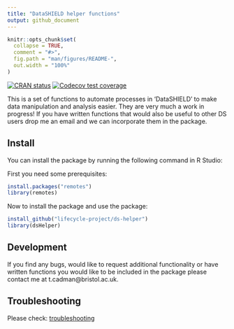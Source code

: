```yaml
---
title: "DataSHIELD helper functions"
output: github_document
---
```


```r
knitr::opts_chunk$set(
  collapse = TRUE,
  comment = "#>",
  fig.path = "man/figures/README-",
  out.width = "100%"
)
```

[![CRAN status](https://www.r-pkg.org/badges/version/dsHelper)](https://CRAN.R-project.org/package=dsHelper)
[![Codecov test coverage](https://app.codecov.io/gh/lifecycle-project/ds-helper/branch/master/graph/badge.svg)](https://app.codecov.io/gh/lifecycle-project/ds-helper?branch=master)

This is a set of functions to automate processes in 'DataSHIELD' to make data
manipulation and analysis easier. They are very much a work in progress! If you 
have written functions that would also be useful to other DS users drop me an 
email and we can incorporate them in the package. 

## Install

You can install the package by running the following command in R Studio:

First you need some prerequisites:

```R
install.packages("remotes")
library(remotes)
```

Now to install the package and use the package:

```R
install_github("lifecycle-project/ds-helper")
library(dsHelper)
```

## Development

If you find any bugs, would like to request additional functionality or have
written functions you would like to be included in the package please contact me 
at t.cadman@bristol.ac.uk. 

## Troubleshooting

Please check: [troubleshooting](https://lifecycle-project.github.io/ds-helper/)
